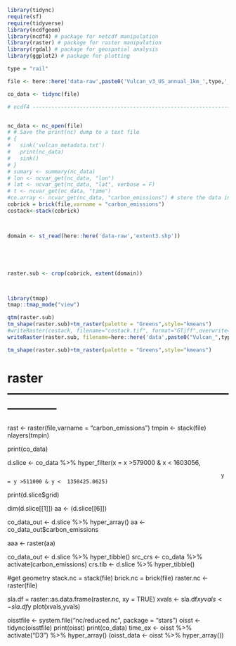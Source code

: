 
```r
library(tidync)
require(sf)
require(tidyverse)
library(ncdfgeom)
library(ncdf4) # package for netcdf manipulation
library(raster) # package for raster manipulation
library(rgdal) # package for geospatial analysis
library(ggplot2) # package for plotting
```

```r
type = "rail"

file <- here::here('data-raw',paste0('Vulcan_v3_US_annual_1km_',type,'_mn.nc4'))

co_data <- tidync(file)

# ncdf4 -------------------------------------------------------------------


nc_data <- nc_open(file)
# # Save the print(nc) dump to a text file
# {
#   sink('vulcan_metadata.txt')
#   print(nc_data)
#   sink()
# }
# sumary <- summary(nc_data)
# lon <- ncvar_get(nc_data, "lon")
# lat <- ncvar_get(nc_data, "lat", verbose = F)
# t <- ncvar_get(nc_data, "time")
#co.array <- ncvar_get(nc_data, "carbon_emissions") # store the data in a 3-dimensional array
cobrick = brick(file,varname = "carbon_emissions")
costack<-stack(cobrick)



domain <- st_read(here::here('data-raw','extent3.shp'))





raster.sub <- crop(cobrick, extent(domain))



library(tmap)
tmap::tmap_mode("view")

qtm(raster.sub)
tm_shape(raster.sub)+tm_raster(palette = "Greens",style="kmeans")
#writeRaster(costack, filename="costack.tif", format="GTiff",overwrite=TRUE)
writeRaster(raster.sub, filename=here::here('data',paste0("Vulcan_",type,".tif")), format="GTiff",overwrite=TRUE)
```

```r
tm_shape(raster.sub)+tm_raster(palette = "Greens",style="kmeans")

```

# raster ------------------------------------------------------------------
rast <- raster(file,varname = "carbon_emissions")
tmpin <- stack(file)
nlayers(tmpin)

print(co_data)

d.slice <- co_data %>% hyper_filter(x = x >579000 & x < 1603056,

                                                                        y = y >511000 & y <  1350425.0625)
print(d.slice$grid)


dim(d.slice[[1]])
aa <- (d.slice[[6]])


co_data_out <- d.slice %>% hyper_array()
aa <- co_data_out$carbon_emissions

aaa <- raster(aa)


co_data_out <- d.slice %>% hyper_tibble()
src_crs <- co_data %>% activate(carbon_emissions)
crs.tib <- d.slice %>% hyper_tibble()

#get geometry
stack.nc = stack(file)
brick.nc = brick(file)
raster.nc <- raster(file)

sla.df = raster::as.data.frame(raster.nc, xy = TRUE)
xvals <- sla.df$x
yvals <- sla.df$y
plot(xvals,yvals)




oisstfile <- system.file("nc/reduced.nc", package = "stars")
oisst <- tidync(oisstfile)
print(oisst)
print(co_data)
time_ex <- oisst %>% activate("D3") %>% hyper_array()
(oisst_data <- oisst %>% hyper_array())
